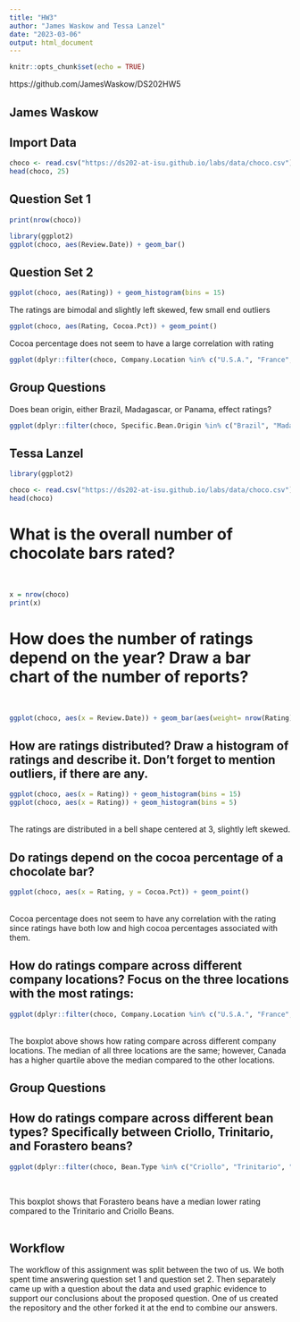 ```yaml
---
title: "HW3"
author: "James Waskow and Tessa Lanzel"
date: "2023-03-06"
output: html_document
---
```


```r
knitr::opts_chunk$set(echo = TRUE)
```
https://github.com/JamesWaskow/DS202HW5

## James Waskow
## Import Data
```r
choco <- read.csv("https://ds202-at-isu.github.io/labs/data/choco.csv")
head(choco, 25)
```

## Question Set 1
```r
print(nrow(choco))
```

```r
library(ggplot2)
ggplot(choco, aes(Review.Date)) + geom_bar()
```

## Question Set 2
```r
ggplot(choco, aes(Rating)) + geom_histogram(bins = 15)
```
The ratings are bimodal and slightly left skewed, few small end outliers

```r
ggplot(choco, aes(Rating, Cocoa.Pct)) + geom_point()
```
Cocoa percentage does not seem to have a large correlation with rating

```r
ggplot(dplyr::filter(choco, Company.Location %in% c("U.S.A.", "France", "Canada")), aes(Company.Location, Rating)) + geom_boxplot()
```

## Group Questions
Does bean origin, either Brazil, Madagascar, or Panama, effect ratings?
```r
ggplot(dplyr::filter(choco, Specific.Bean.Origin %in% c("Brazil", "Madagascar", "Panama")), aes(Rating, Specific.Bean.Origin)) + geom_boxplot()
```

## Tessa Lanzel
```r
library(ggplot2)

choco <- read.csv("https://ds202-at-isu.github.io/labs/data/choco.csv")
head(choco)
```
# What is the overall number of chocolate bars rated?
\
```r
x = nrow(choco)
print(x)
```
# How does the number of ratings depend on the year? Draw a bar chart of the number of reports? 
\
```r
ggplot(choco, aes(x = Review.Date)) + geom_bar(aes(weight= nrow(Rating)))
```
## How are ratings distributed? Draw a histogram of ratings and describe it. Don’t forget to mention outliers, if there are any.  
```r
ggplot(choco, aes(x = Rating)) + geom_histogram(bins = 15) 
ggplot(choco, aes(x = Rating)) + geom_histogram(bins = 5)
```
\
The ratings are distributed in a bell shape centered at 3, slightly left skewed.   

## Do ratings depend on the cocoa percentage of a chocolate bar?

```r
ggplot(choco, aes(x = Rating, y = Cocoa.Pct)) + geom_point()
```
\
Cocoa percentage does not seem to have any correlation with the rating since ratings have both low and high cocoa percentages associated with them.   


## How do ratings compare across different company locations? Focus on the three locations with the most ratings:  
```r
ggplot(dplyr::filter(choco, Company.Location %in% c("U.S.A.", "France", "Canada")), aes(Company.Location, Rating)) + geom_boxplot()
```
\
The boxplot above shows how rating compare across different company locations. 
The median of all three locations are the same; however, Canada has a higher quartile above the median compared to the other locations.  

## Group Questions
## How do ratings compare across different bean types? Specifically between Criollo, Trinitario, and Forastero beans?

```r
ggplot(dplyr::filter(choco, Bean.Type %in% c("Criollo", "Trinitario", "Forastero")), aes(Bean.Type,Rating)) + geom_boxplot()

```
\

This boxplot shows that Forastero beans have a median lower rating compared to the Trinitario and Criollo Beans. 
\
\

## Workflow
The workflow of this assignment was split between the two of us. We both spent time answering question set 1 and question set 2. Then separately came up with a question about the data and used graphic evidence to support our conclusions about the proposed question. One of us created the repository and the other forked it at the end to combine our answers.
